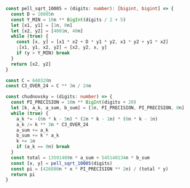 ```ts
const pell_sqrt_10005 = (digits: number): [bigint, bigint] => {
  const D = 10005n
  const Y_MIN = 10n ** BigInt(digits / 2 + 5)
  let [x1, y1] = [1n, 0n]
  let [x2, y2] = [4001n, 40n]
  while (true) {
    const [x, y] = [x1 * x2 + D * y1 * y2, x1 * y2 + y1 * x2]
    ;[x1, y1, x2, y2] = [x2, y2, x, y]
    if (y > Y_MIN) break
  }
  return [x2, y2]
}

const C = 640320n
const C3_OVER_24 = C ** 3n / 24n

const chudnovsky = (digits: number) => {
  const PI_PRECISION = 10n ** BigInt(digits + 20)
  let [k, a_k, a_sum, b_sum] = [1n, PI_PRECISION, PI_PRECISION, 0n]
  while (true) {
    a_k *= -(6n * k - 5n) * (2n * k - 1n) * (6n * k - 1n)
    a_k /= k ** 3n * C3_OVER_24
    a_sum += a_k
    b_sum += k * a_k
    k += 1n
    if (a_k == 0n) break
  }
  const total = 13591409n * a_sum + 545140134n * b_sum
  const [x, y] = pell_sqrt_10005(digits)
  const pi = (426880n * x * PI_PRECISION ** 2n) / (total * y)
  return pi
}
```
